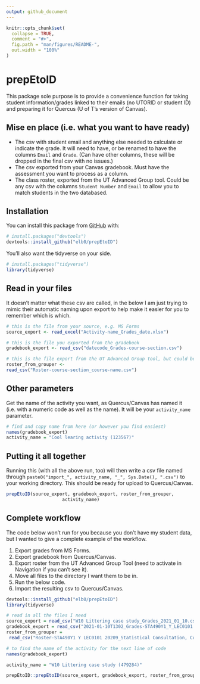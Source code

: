 ```yaml
---
output: github_document
---
```


<!-- README.md is generated from README.Rmd. Please edit that file -->

```r
knitr::opts_chunk$set(
  collapse = TRUE,
  comment = "#>",
  fig.path = "man/figures/README-",
  out.width = "100%"
) 
```

# prepEtoID

This package sole purpose is to provide a convenience function for taking student information/grades linked to their emails (no UTORID or student ID) and preparing it for Quercus (U of T's version of Canvas).

## Mise en place (i.e. what you want to have ready)

- The csv with student email and anything else needed to calculate or indicate the grade. It will need to have, or be renamed to have the columns `Email` and `Grade`. (Can have other columns, these will be dropped in the final csv with no issues.)
- The csv exported from your Canvas gradebook. Must have the assessment you want to process as a column.
- The class roster, exported from the UT Advanced Group tool. Could be any csv with the columns `Student Number` and `Email` to allow you to match students in the two databased.

## Installation

You can install this package from [GitHub](https://github.com/) with:

``` r
# install.packages("devtools")
devtools::install_github("elb0/prepEtoID")
```

You'll also want the tidyverse on your side.

``` r
# install.packages("tidyverse")
library(tidyverse)
```

## Read in your files

It doesn't matter what these csv are called, in the below I am just trying to mimic their automatic naming upon export to help make it easier for you to remember which is which.

```r
# this is the file from your source, e.g. MS Forms
source_export <- read_excel("Activity-name_Grades_date.xlsx") 

# this is the file you exported from the gradebook
gradebook_export <- read_csv("datecode_Grades-course-section.csv") 

# this is the file export from the UT Advanced Group tool, but could be any file with the colums "Student Number" and "Email"
roster_from_grouper <- 
read_csv("Roster-course-section_course-name.csv") 
```

## Other parameters

Get the name of the activity you want, as Quercus/Canvas has named it (i.e. with a numeric code as well as the name). It will be your `activity_name` parameter.

``` r
# find and copy name from here (or however you find easiest)
names(gradebook_export)
activity_name = "Cool learing activity (123567)"
````

## Putting it all together


Running this (with all the above run, too) will then write a csv file named through `paste0("import_", activity_name, "_", Sys.Date(), ".csv")` to your working directory. This should be ready for upload to Quercus/Canvas.

``` r
prepEtoID(source_export, gradebook_export, roster_from_grouper,
                     activity_name)
```

## Complete workflow
The code below won't run for you because you don't have my student data, but I wanted to give a complete example of the workflow.

1. Export grades from MS Forms.
2. Export gradebook from Quercus/Canvas.
3. Export roster from the UT Advanced Group Tool (need to activate in Navigation if you can't see it).
4. Move all files to the directory I want them to be in.
5. Run the below code.
6. Import the resulting csv to Quercus/Canvas.

``` r
devtools::install_github("elb0/prepEtoID")
library(tidyverse)

# read in all the files I need
source_export = read_csv("W10 Littering case study_Grades_2021_01_10.csv")
gradebook_export = read_csv("2021-01-10T1302_Grades-STA490Y1_Y_LEC0101.csv")
roster_from_grouper =
 read_csv("Roster-STA490Y1 Y LEC0101 20209_Statistical Consultation, Communication, and Collaboration (formerly STA490H1).csv")

# to find the name of the activity for the next line of code
names(gradebook_export)

activity_name = "W10 Littering case study (479284)"

prepEtoID::prepEtoID(source_export, gradebook_export, roster_from_grouper, activity_name)
```
